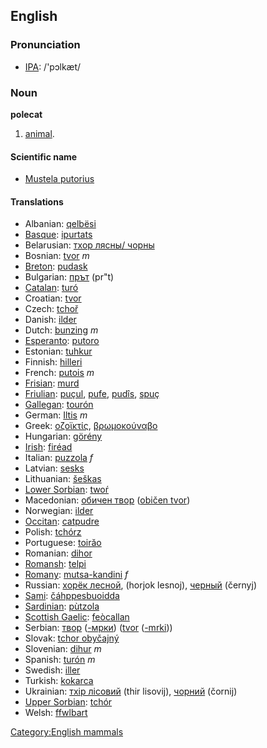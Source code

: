 ==English==
=== Pronunciation ===
*[[w:IPA|IPA]]: /'pɔlkæt/

=== Noun ===
'''polecat'''

# [[animal]]. {{substub}}

====Scientific name====
*[[Mustela putorius]]

==== Translations ====
*Albanian: [[qelbësi]]
*[[Basque]]: [[ipurtats]]
*Belarusian: [[тхор лясны/ чорны]]
*Bosnian: [[tvor]] ''m''
*[[Breton]]: [[pudask]]
*Bulgarian: [[прът]] (pr"t)
*[[Catalan]]: [[turó]]
*Croatian: [[tvor]]
*Czech: [[tchoř]]
*Danish: [[ilder]]
*Dutch: [[bunzing]] ''m''
*[[Esperanto]]: [[putoro]]
*Estonian: [[tuhkur]]
*Finnish: [[hilleri]]
*French: [[putois]] ''m''
*[[Frisian]]: [[murd]]
*[[Friulian]]: [[puçul]], [[pufe]], [[pudîs]], [[spuç]]
*[[Gallegan]]: [[tourón]]
*German: [[Iltis]] ''m''
*Greek: [[οζοϊκτίς]], [[βρωμοκούναβο]]
*Hungarian: [[görény]]
*[[Irish]]: [[firéad]]
*Italian: [[puzzola]] ''f''
*Latvian: [[sesks]]
*Lithuanian: [[šeškas]]
*[[Lower Sorbian]]: [[twoŕ]]
*Macedonian: [[обичен твор]] ([[običen tvor]])
*Norwegian: [[ilder]]
*[[Occitan]]: [[catpudre]]
*Polish: [[tchórz]]
*Portuguese: [[toirăo]]
*Romanian: [[dihor]]
*[[Romansh]]: [[telpi]]
*[[Romany]]: [[mutsa-kandini]] ''f''
*Russian: [[хорёк лесной]], (horjok lеsnoj), [[черный]] (čеrnyj)
*[[Sami]]: [[čáhppesbuoidda]]
*[[Sardinian]]: [[pùtzola]]
*[[Scottish Gaelic]]: [[feòcallan]]
*Serbian: [[твор]] ([[-мрки]]) ([[tvor]] ([[-mrki]]))
*Slovak: [[tchor obyčajný]]
*Slovenian: [[dihur]] ''m''
*Spanish: [[turón]] ''m''
*Swedish: [[iller]]
*Turkish: [[kokarca]]
*Ukrainian: [[тхiр лiсовий]] (thir lisovij), [[чорний]] (čornij)
*[[Upper Sorbian]]: [[tchór]]
*Welsh: [[ffwlbart]]

[[Category:English mammals]]